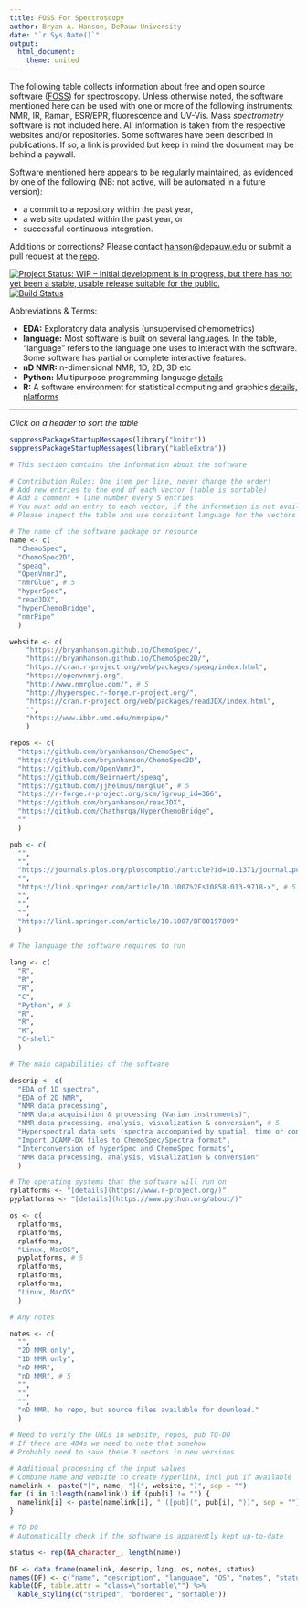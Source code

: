 ```yaml
---
title: FOSS For Spectroscopy
author: Bryan A. Hanson, DePauw University
date: "`r Sys.Date()`"
output:
  html_document:
    theme: united
---
```


<!-- See https://kryogenix.org/code/browser/sorttable/ -->
<script src="sorttable.js"></script>

The following table collects information about free and open source software ([FOSS](https://en.wikipedia.org/wiki/Free_and_open-source_software)) for spectroscopy.  Unless otherwise noted, the software mentioned here can be used with one or more of the following instruments: NMR, IR, Raman, ESR/EPR, fluorescence and UV-Vis.  Mass *spectrometry* software is not included here.  All information is taken from the respective websites and/or repositories.  Some softwares have been described in publications.  If so, a link is provided but keep in mind the document may be behind a paywall.

Software mentioned here appears to be regularly maintained, as evidenced by one of the following (NB: not active, will be automated in a future version):

* a commit to a repository within the past year,
* a web site updated within the past year, or
* successful continuous integration.

Additions or corrections?  Please contact [hanson@depauw.edu](mailto:hanson@depauw.edu) or submit a pull request at the [repo](https://github.com/bryanhanson/FOSS4Spectroscopy).

[![Project Status: WIP – Initial development is in progress, but there has not yet been a stable, usable release suitable for the public.](https://www.repostatus.org/badges/latest/wip.svg)](https://www.repostatus.org/#wip)
[![Build Status](https://travis-ci.com/bryanhanson/FOSS4Spectroscopy.svg?branch=master)](https://travis-ci.com/bryanhanson/FOSS4Spectroscopy)

Abbreviations & Terms:

* __EDA:__ Exploratory data analysis (unsupervised chemometrics)
* __language:__ Most software is built on several languages. In the table, "language" refers to the language one uses to interact with the software. Some software has partial or complete interactive features.
* __nD NMR:__ n-dimensional NMR, 1D, 2D, 3D etc
* __Python:__ Multipurpose programming language [details](https://www.python.org/about/)
* __R:__ A software environment for statistical computing and graphics [details, platforms](https://www.r-project.org/)

<hr>

*Click on a header to sort the table*

```r
suppressPackageStartupMessages(library("knitr"))
suppressPackageStartupMessages(library("kableExtra"))
```

```r
# This section contains the information about the software

# Contribution Rules: One item per line, never change the order!
# Add new entries to the end of each vector (table is sortable)
# Add a comment + line number every 5 entries
# You must add an entry to each vector, if the information is not available please add an empty string: ""
# Please inspect the table and use consistent language for the vectors lang, descrip, os, notes.  This keeps the sort working well.

# The name of the software package or resource
name <- c(
  "ChemoSpec",
  "ChemoSpec2D",
  "speaq",
  "OpenVnmrJ",
  "nmrGlue", # 5
  "hyperSpec",
  "readJDX",
  "hyperChemoBridge",
  "nmrPipe"
  )

website <- c(
    "https://bryanhanson.github.io/ChemoSpec/",
    "https://bryanhanson.github.io/ChemoSpec2D/",
    "https://cran.r-project.org/web/packages/speaq/index.html",
    "https://openvnmrj.org",
    "http://www.nmrglue.com/", # 5
    "http://hyperspec.r-forge.r-project.org/",
    "https://cran.r-project.org/web/packages/readJDX/index.html",
    "",
    "https://www.ibbr.umd.edu/nmrpipe/"
    )

repos <- c(
  "https://github.com/bryanhanson/ChemoSpec",
  "https://github.com/bryanhanson/ChemoSpec2D",
  "https://github.com/OpenVnmrJ",
  "https://github.com/Beirnaert/speaq",
  "https://github.com/jjhelmus/nmrglue", # 5
  "https://r-forge.r-project.org/scm/?group_id=366",
  "https://github.com/bryanhanson/readJDX",
  "https://github.com/Chathurga/HyperChemoBridge",
  ""
  )

pub <- c(
  "",
  "",
  "https://journals.plos.org/ploscompbiol/article?id=10.1371/journal.pcbi.1006018",
  "",
  "https://link.springer.com/article/10.1007%2Fs10858-013-9718-x", # 5
  "",
  "",
  "",
  "https://link.springer.com/article/10.1007/BF00197809"
  )

# The language the software requires to run

lang <- c(
  "R",
  "R",
  "R",
  "C",
  "Python", # 5
  "R",
  "R",
  "R",
  "C-shell"
  )

# The main capabilities of the software

descrip <- c(
  "EDA of 1D spectra",
  "EDA of 2D NMR",
  "NMR data processing",
  "NMR data acquisition & processing (Varian instruments)",
  "NMR data processing, analysis, visualization & conversion", # 5
  "Hyperspectral data sets (spectra accompanied by spatial, time or concentration information)",
  "Import JCAMP-DX files to ChemoSpec/Spectra format",
  "Interconversion of hyperSpec and ChemoSpec formats",
  "NMR data processing, analysis, visualization & conversion"
  )

# The operating systems that the software will run on
rplatforms <- "[details](https://www.r-project.org/)"
pyplatforms <- "[details](https://www.python.org/about/)"

os <- c(
  rplatforms,
  rplatforms,
  rplatforms,
  "Linux, MacOS",
  pyplatforms, # 5
  rplatforms,
  rplatforms,
  rplatforms,
  "Linux, MacOS"
  )

# Any notes

notes <- c(
  "",
  "2D NMR only",
  "1D NMR only",
  "nD NMR",
  "nD NMR", # 5
  "",
  "",
  "",
  "nD NMR. No repo, but source files available for download."
  )


```

<!-- If you are just adding a new resource, you don't need to edit below here. -->

```r
# Need to verify the URLs in website, repos, pub TO-DO
# If there are 404s we need to note that somehow
# Probably need to save these 3 vectors in new versions
```

```r
# Additional processing of the input values
# Combine name and website to create hyperlink, incl pub if available
namelink <- paste("[", name, "](", website, ")", sep = "")
for (i in 1:length(namelink)) if (pub[i] != "") {
  namelink[i] <- paste(namelink[i], " ([pub](", pub[i], "))", sep = "")
}
```

```r
# TO-DO
# Automatically check if the software is apparently kept up-to-date

status <- rep(NA_character_, length(name))

```


```r
DF <- data.frame(namelink, descrip, lang, os, notes, status)
names(DF) <- c("name", "description", "language", "OS", "notes", "status")
kable(DF, table.attr = "class=\"sortable\"") %>%
  kable_styling(c("striped", "bordered", "sortable"))
```
